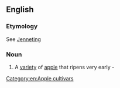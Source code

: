 ==English==

===Etymology===
See [[Jenneting]]

===Noun===
{{en-noun}}

# A [[variety]] of [[apple]] that ripens very early - {{w|Francis Bacon}}

[[Category:en:Apple cultivars]]